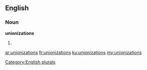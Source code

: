 ==English==

===Noun===
'''unionizations'''

# {{plural of|unionization}}

[[Category:English plurals]]

[[ar:unionizations]]
[[fr:unionizations]]
[[ku:unionizations]]
[[my:unionizations]]